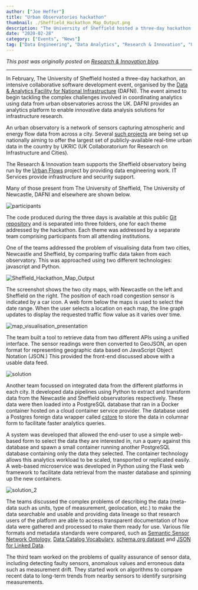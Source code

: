 ```yaml
---
author: ["Joe Heffer"]
title: "Urban Observatories hackathon"
thumbnail: ./Sheffield_Hackathon_Map_Output.png
description: "The University of Sheffield hosted a three-day hackathon aimed to begin tackling the complex challenges involved in coordinating analytics using data from urban observatories across the UK. "
date: "2020-02-28"
category: ["Events", "News"]
tag: ["Data Engineering", "Data Analytics", "Research & Innovation", "Urban Observatory"]
---
```

 
*This post was originally posted on <a href="https://sites.google.com/a/sheffield.ac.uk/rcg/my-blog/urbanobservatorieshackathon">Research & Innovation blog</a>.*

---

In February, The University of Sheffield hosted a three-day hackathon, an intensive collaborative software development event, organised by 
the <a href="https://www.dafni.ac.uk/">Data & Analytics Facility for National Infrastructure</a> (DAFNI). The event aimed to begin tackling the 
complex challenges involved in coordinating analytics using data from urban observatories across the UK. DAFNI provides an analytics platform to enable innovative data analysis solutions 
for infrastructure research.

An urban observatory is a network of sensors capturing atmospheric and energy flow data from across a city. Several <a href="https://urbanobservatory.ac.uk/">such projects</a> are being set up nationally aiming to offer the largest set of 
publicly-available real-time urban data in the country by UKRIC (UK Collaboratorium for Research on Infrastructure and Cities).

The Research & Innovation team supports the Sheffield observatory being run by the <a href="https://urbanflows.ac.uk/">Urban Flows</a> project by providing data engineering work. IT Services provide infrastructure and security support.

Many of those present from The University of Sheffield, The University of Newcastle, DAFNI and elsewhere are shown below.

![participants](./participants.jpg)

The code produced during the three days is available at this public <a href="https://github.com/dafnifacility/sheffield-urban-observatory-hackathon">Git repository</a> and is separated into three folders, one for each theme addressed by the hackathon. Each theme was addressed 
by a separate team comprising participants from all attending institutions.

One of the teams addressed the problem of visualising data from two cities, Newcastle and Sheffield, by comparing traffic data taken from each observatory. This was approached using two 
different technologies: javascript and Python.

![Sheffield_Hackathon_Map_Output](./Sheffield_Hackathon_Map_Output.png)

The screenshot shows the two city maps, with Newcastle on the left and Sheffield on the right. The position of each road congestion sensor is indicated by a car icon. A web form below the maps 
is used to select the date range. When the user selects a location on each map, the line graph updates to display the requested traffic flow value as it varies over time.

![map_visualisation_presentation](./map_visualisation_presentation.jpg)

The team built a tool to retrieve data from two different APIs using a unified interface. The sensor readings were then converted to GeoJSON, an open format for representing geographic data based 
on JavaScript Object Notation (JSON.) This provided the front-end discussed above with a usable data feed.

![solution](./solution.jpg)

Another team focussed on integrated data from the different platforms in each city. It developed data pipelines using Python to extract and transform data from the Newcastle and Sheffield observatories 
respectively. These data were then loaded into a PostgreSQL database that ran in a Docker container hosted on a cloud container service provider. The database used a Postgres foreign data wrapper called <a href="https://github.com/citusdata/cstore_fdw">cstore</a> 
to store the data in columnar form to facilitate faster analytics queries.

A system was developed that allowed the end-user to use a simple web-based form to select the data they are interested in, run a query against this database and spawn a small container 
running another PostgreSQL database containing only the data they selected. The container technology allows this analytics workload to be scaled, transported or replicated easily. 
A web-based microservice was developed in Python using the Flask web framework to facilitate data retrieval from the master database and spinning up the new containers.

![solution_2](./solution_2.png)

The teams discussed the complex problems of describing the data (meta-data such as units, type of measurement, geolocation, etc.) to make the data searchable and usable and providing data lineage so that 
research users of the platform are able to access transparent documentation of how data were gathered and processed to make them ready for use. Various file formats and metadata standards were compared, 
such as <a href="https://www.w3.org/TR/vocab-ssn/">Semantic Sensor Network Ontology</a>, <a href="https://www.w3.org/TR/vocab-dcat-2/">Data Catalog Vocabulary</a>, <a href="https://schema.org/Dataset">schema.org dataset</a> 
and <a href="https://json-ld.org/">JSON for Linked Data</a>.

The third team worked on the problems of quality assurance of sensor data, including detecting faulty sensors, anomalous values and erroneous data such as measurement drift. They started work on 
algorithms to compare recent data to long-term trends from nearby sensors to identify surprising measurements.